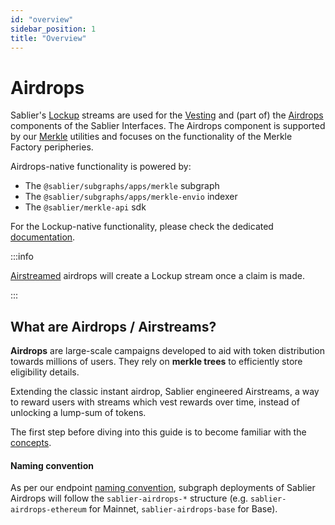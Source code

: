 ```yaml
---
id: "overview"
sidebar_position: 1
title: "Overview"
---
```



# Airdrops

Sablier's [Lockup](/concepts/lockup/overview) streams are used for the [Vesting](/apps/features/vesting) and (part of)
the [Airdrops](/apps/features/airdrops) components of the Sablier Interfaces. The Airdrops component is supported by our
[Merkle](/concepts/merkle-airdrops) utilities and focuses on the functionality of the Merkle Factory peripheries.

Airdrops-native functionality is powered by:

- The `@sablier/subgraphs/apps/merkle` subgraph
- The `@sablier/subgraphs/apps/merkle-envio` indexer
- The `@sablier/merkle-api` sdk

For the Lockup-native functionality, please check the dedicated [documentation](/api/lockup/overview).

:::info

[Airstreamed](/apps/features/airdrops) airdrops will create a Lockup stream once a claim is made.

:::

<LinkPreview
  href="https://github.com/sablier-labs/subgraphs"
  icon="github"
  subtitle="@sablier-labs/subgraphs"
  title="Sablier Subgraphs"
/>

<LinkPreview
  href="https://github.com/sablier-labs/merkle-api"
  icon="github"
  subtitle="@sablier-labs/merkle-api"
  title="Sablier SDK: Merkle API"
/>

## What are Airdrops / Airstreams?

**Airdrops** are large-scale campaigns developed to aid with token distribution towards millions of users. They rely on
**merkle trees** to efficiently store eligibility details.

Extending the classic instant airdrop, Sablier engineered Airstreams, a way to reward users with streams which vest
rewards over time, instead of unlocking a lump-sum of tokens.

The first step before diving into this guide is to become familiar with the [concepts](/concepts/merkle-airdrops).

#### Naming convention

As per our endpoint [naming convention](/api/overview#endpoints--slugs), subgraph deployments of Sablier Airdrops will
follow the `sablier-airdrops-*` structure (e.g. `sablier-airdrops-ethereum` for Mainnet, `sablier-airdrops-base` for
Base).
